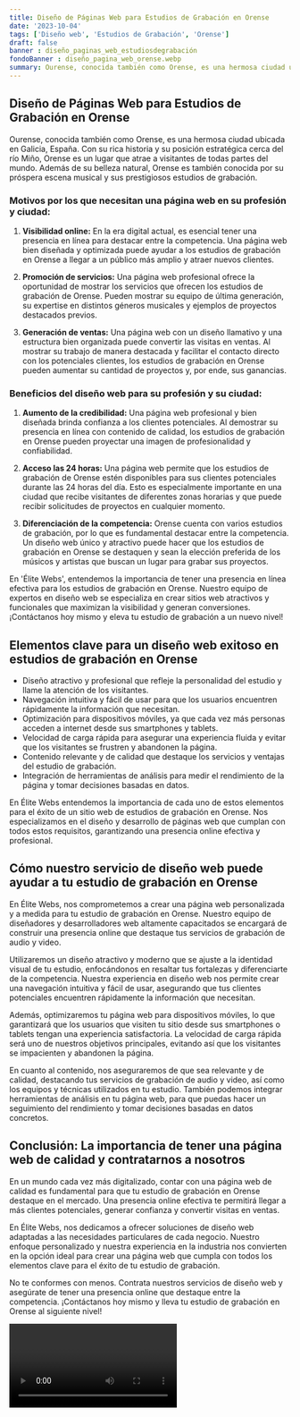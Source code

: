 ```yaml
---
title: Diseño de Páginas Web para Estudios de Grabación en Orense
date: '2023-10-04'
tags: ['Diseño web', 'Estudios de Grabación', 'Orense']
draft: false
banner : diseño_paginas_web_estudiosdegrabación
fondoBanner : diseño_pagina_web_orense.webp
summary: Ourense, conocida también como Orense, es una hermosa ciudad ubicada en Galicia, España. Con su rica historia y su posición estratégica cerca del río Miño, Orense es un lugar que atrae a visitantes de todas partes del mundo. Además de su belleza natural, Orense es también conocida por su próspera escena musical y sus prestigiosos estudios de grabación.
---
```


## **Diseño de Páginas Web para Estudios de Grabación en Orense**

Ourense, conocida también como Orense, es una hermosa ciudad ubicada en Galicia, España. Con su rica historia y su posición estratégica cerca del río Miño, Orense es un lugar que atrae a visitantes de todas partes del mundo. Además de su belleza natural, Orense es también conocida por su próspera escena musical y sus prestigiosos estudios de grabación.

### **Motivos por los que necesitan una página web en su profesión y ciudad:**

1. **Visibilidad online:** En la era digital actual, es esencial tener una presencia en línea para destacar entre la competencia. Una página web bien diseñada y optimizada puede ayudar a los estudios de grabación en Orense a llegar a un público más amplio y atraer nuevos clientes.

2. **Promoción de servicios:** Una página web profesional ofrece la oportunidad de mostrar los servicios que ofrecen los estudios de grabación de Orense. Pueden mostrar su equipo de última generación, su expertise en distintos géneros musicales y ejemplos de proyectos destacados previos.

3. **Generación de ventas:** Una página web con un diseño llamativo y una estructura bien organizada puede convertir las visitas en ventas. Al mostrar su trabajo de manera destacada y facilitar el contacto directo con los potenciales clientes, los estudios de grabación en Orense pueden aumentar su cantidad de proyectos y, por ende, sus ganancias.

### **Beneficios del diseño web para su profesión y su ciudad:**

1. **Aumento de la credibilidad:** Una página web profesional y bien diseñada brinda confianza a los clientes potenciales. Al demostrar su presencia en línea con contenido de calidad, los estudios de grabación en Orense pueden proyectar una imagen de profesionalidad y confiabilidad.

2. **Acceso las 24 horas:** Una página web permite que los estudios de grabación de Orense estén disponibles para sus clientes potenciales durante las 24 horas del día. Esto es especialmente importante en una ciudad que recibe visitantes de diferentes zonas horarias y que puede recibir solicitudes de proyectos en cualquier momento.

3. **Diferenciación de la competencia:** Orense cuenta con varios estudios de grabación, por lo que es fundamental destacar entre la competencia. Un diseño web único y atractivo puede hacer que los estudios de grabación en Orense se destaquen y sean la elección preferida de los músicos y artistas que buscan un lugar para grabar sus proyectos.

En 'Élite Webs', entendemos la importancia de tener una presencia en línea efectiva para los estudios de grabación en Orense. Nuestro equipo de expertos en diseño web se especializa en crear sitios web atractivos y funcionales que maximizan la visibilidad y generan conversiones. ¡Contáctanos hoy mismo y eleva tu estudio de grabación a un nuevo nivel!

<GifSeo />

<Cta />

## Elementos clave para un diseño web exitoso en estudios de grabación en Orense

- Diseño atractivo y profesional que refleje la personalidad del estudio y llame la atención de los visitantes.
- Navegación intuitiva y fácil de usar para que los usuarios encuentren rápidamente la información que necesitan.
- Optimización para dispositivos móviles, ya que cada vez más personas acceden a internet desde sus smartphones y tablets.
- Velocidad de carga rápida para asegurar una experiencia fluida y evitar que los visitantes se frustren y abandonen la página.
- Contenido relevante y de calidad que destaque los servicios y ventajas del estudio de grabación.
- Integración de herramientas de análisis para medir el rendimiento de la página y tomar decisiones basadas en datos.

En Élite Webs entendemos la importancia de cada uno de estos elementos para el éxito de un sitio web de estudios de grabación en Orense. Nos especializamos en el diseño y desarrollo de páginas web que cumplan con todos estos requisitos, garantizando una presencia online efectiva y profesional.

## Cómo nuestro servicio de diseño web puede ayudar a tu estudio de grabación en Orense

En Élite Webs, nos comprometemos a crear una página web personalizada y a medida para tu estudio de grabación en Orense. Nuestro equipo de diseñadores y desarrolladores web altamente capacitados se encargará de construir una presencia online que destaque tus servicios de grabación de audio y video.

Utilizaremos un diseño atractivo y moderno que se ajuste a la identidad visual de tu estudio, enfocándonos en resaltar tus fortalezas y diferenciarte de la competencia. Nuestra experiencia en diseño web nos permite crear una navegación intuitiva y fácil de usar, asegurando que tus clientes potenciales encuentren rápidamente la información que necesitan.

Además, optimizaremos tu página web para dispositivos móviles, lo que garantizará que los usuarios que visiten tu sitio desde sus smartphones o tablets tengan una experiencia satisfactoria. La velocidad de carga rápida será uno de nuestros objetivos principales, evitando así que los visitantes se impacienten y abandonen la página.

En cuanto al contenido, nos aseguraremos de que sea relevante y de calidad, destacando tus servicios de grabación de audio y video, así como los equipos y técnicas utilizados en tu estudio. También podemos integrar herramientas de análisis en tu página web, para que puedas hacer un seguimiento del rendimiento y tomar decisiones basadas en datos concretos.

## Conclusión: La importancia de tener una página web de calidad y contratarnos a nosotros

En un mundo cada vez más digitalizado, contar con una página web de calidad es fundamental para que tu estudio de grabación en Orense destaque en el mercado. Una presencia online efectiva te permitirá llegar a más clientes potenciales, generar confianza y convertir visitas en ventas.

En Élite Webs, nos dedicamos a ofrecer soluciones de diseño web adaptadas a las necesidades particulares de cada negocio. Nuestro enfoque personalizado y nuestra experiencia en la industria nos convierten en la opción ideal para crear una página web que cumpla con todos los elementos clave para el éxito de tu estudio de grabación.

No te conformes con menos. Contrata nuestros servicios de diseño web y asegúrate de tener una presencia online que destaque entre la competencia. ¡Contáctanos hoy mismo y lleva tu estudio de grabación en Orense al siguiente nivel!

<Video />

<CtaBot job='Estudios de Grabación' city='Orense'/>

<Gmaps query='Orense+españa+maps' />